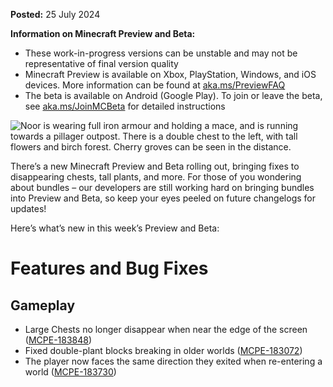 **Posted:** 25 July 2024

**Information on Minecraft Preview and Beta:**

-   These work-in-progress versions can be unstable and may not be representative of final version quality
-   Minecraft Preview is available on Xbox, PlayStation, Windows, and iOS devices. More information can be found at [aka.ms/PreviewFAQ](https://aka.ms/PreviewFAQ)
-   The beta is available on Android (Google Play). To join or leave the beta, see [aka.ms/JoinMCBeta](https://aka.ms/JoinMCBeta) for detailed instructions

![Noor is wearing full iron armour and holding a mace, and is running towards a pillager outpost. There is a double chest to the left, with tall flowers and birch forest. Cherry groves can be seen in the distance.](https://feedback.minecraft.net/hc/article_attachments/28705500350605)

There’s a new Minecraft Preview and Beta rolling out, bringing fixes to disappearing chests, tall plants, and more. For those of you wondering about bundles – our developers are still working hard on bringing bundles into Preview and Beta, so keep your eyes peeled on future changelogs for updates!

Here’s what’s new in this week’s Preview and Beta:

# Features and Bug Fixes

## Gameplay

-   Large Chests no longer disappear when near the edge of the screen ([MCPE-183848](https://bugs.mojang.com/browse/MCPE-183848))
-   Fixed double-plant blocks breaking in older worlds ([MCPE-183072](https://bugs.mojang.com/browse/MCPE-183072))
-   The player now faces the same direction they exited when re-entering a world ([MCPE-183730](https://bugs.mojang.com/browse/MCPE-183730))

